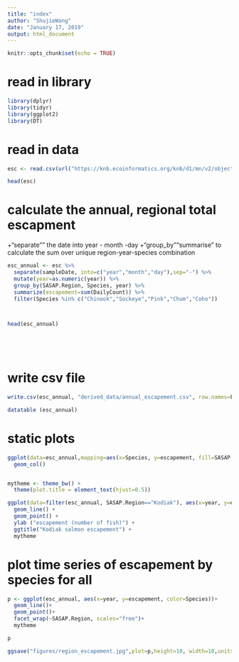 ```yaml
---
title: "index"
author: "ShujieWang"
date: "January 17, 2019"
output: html_document
---
```


```r
knitr::opts_chunk$set(echo = TRUE)
```

# read in library
```r
library(dplyr)
library(tidyr)
library(ggplot2)
library(DT)
```


# read in data
```r

esc <- read.csv(url("https://knb.ecoinformatics.org/knb/d1/mn/v2/object/urn%3Auuid%3Af119a05b-bbe7-4aea-93c6-85434dcb1c5e", method='libcurl'), stringsAsFactors = FALSE)  

head(esc)

```

# calculate the annual, regional total escapment
+"separate"" the date into year - month -day
+"group_by""summarise" to calculate the sum over unique region-year-species combination

```r

esc_annual <- esc %>% 
  separate(sampleDate, into=c("year","month","day"),sep="-") %>% 
  mutate(year=as.numeric(year)) %>% 
  group_by(SASAP.Region, Species, year) %>% 
  summarize(escapement=sum(DailyCount)) %>% 
  filter(Species %in% c("Chinook","Sockeye","Pink","Chum","Coho"))



head(esc_annual)
  





```

# write csv file
```r
write.csv(esc_annual, "derived_data/annual_escapement.csv", row.names=F)

```




```r
datatable (esc_annual)

```


# static plots

```r
ggplot(data=esc_annual,mapping=aes(x=Species, y=escapement, fill=SASAP.Region )) +
  geom_col()



```

```r

mytheme <- theme_bw() +
  theme(plot.title = element_text(hjust=0.5))

ggplot(data=filter(esc_annual, SASAP.Region=="Kodiak"), aes(x=year, y=escapement, color=Species)) +
  geom_line() +
  geom_point() +
  ylab ("escapement (number of fish)") +
  ggtitle("Kodiak salmon escapement") +
  mytheme

```




# plot time series of escapement by species for all 


```r
p <- ggplot(esc_annual, aes(x=year, y=escapement, color=Species))+
  geom_line()+
  geom_point()+
  facet_wrap(~SASAP.Region, scales="free")+
  mytheme

p

ggsave("figures/region_escapement.jpg",plot=p,height=10, width=10,units="in", dpi=400)


```

